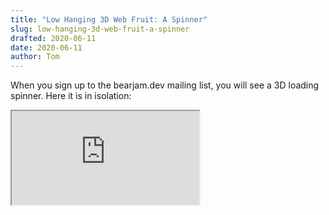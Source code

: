 ```yaml
---
title: "Low Hanging 3D Web Fruit: A Spinner"
slug: low-hanging-3d-web-fruit-a-spinner
drafted: 2020-06-11
date: 2020-06-11
author: Tom
---
```


<!-- import PerfChart from "./perf-chart.js"

<PerfChart /> -->

When you sign up to the bearjam.dev mailing list, you will see a 3D loading
spinner. Here it is in isolation:

<iframe src="https://codesandbox.io/embed/github/mysterybear/blog-post-demos/tree/master/packages/3d-spinner?module=/components/spinner-3d.tsx" />

We needed something to indicate the loading state during subscription, and I was
also keen to get my feet wet in the 3D web space, so... two birds one stone.

Looking at the
[react-three-fiber](https://github.com/react-spring/react-three-fiber) (R3F)
demos and how little code is needed to spin a box, it seems the ideal
entry-level 3D project (especially suiting our isometric cube logo!)

However, R3F is difficult to grok without having coded with Three.js. **I
strongly recommend starting Three.js code before porting to R3F** in order to
understand the underlying API.

Here are the resources that got me going with Three.js and R3F.

## Resources

### Three.js

- [Three.js Fundamentals](https://threejsfundamentals.org), especially:
  - [Basics](https://threejsfundamentals.org/threejs/lessons/threejs-fundamentals.html)
  - [Cameras](https://threejsfundamentals.org/threejs/lessons/threejs-cameras.html)
- Three.js [helpers](https://threejs.org/examples/?q=helpers) and
  [controls](https://threejs.org/examples/?q=controls)

### react-three-fiber

- [Bringing WebGL to React](https://www.youtube.com/watch?v=YyqBdN71nFs), a
  presentation by [Paul Henschel](https://twitter.com/0xca0a)
- The [R3F GitHub repository](https://github.com/react-spring/react-three-fiber)
  is full of documentation and examples.

The thing to understand about R3F is that it's a **react reconciler** (again,
see [Henschel's conference talk](https://www.youtube.com/watch?v=YyqBdN71nFs)).
This basically means that **it transforms JSX code to Three.js API calls**. The
available mappings can be seen in these
[type declarations](https://github.com/react-spring/react-three-fiber/blob/86b0f78d684ee9f25135f490b9159919cf486697/src/three-types.ts#L71-L298).

## Lazy Loading

If you run Lighthouse before and after including R3F in your code, you'll notice
a big performance hit (due to size of Three.js). This can be overcome with lazy
loading, which can be implemented in a
[variety of ways](https://web.dev/fast/#lazy-load-images-and-video).

In our case, it made sense to use a combination of
[dynamic imports](https://webpack.js.org/guides/code-splitting/#dynamic-imports)
and the
[Intersection Observer API](https://developer.mozilla.org/en-US/docs/Web/API/Intersection_Observer_API).

Fortunately there are very nice wrapper libaries such as
[loadable components](https://loadable-components.com/) and
[react-intersection-observer](https://github.com/thebuilder/react-intersection-observer).

Here is a CodeSandbox with lazy loading implemented
([Next.js ships its own dynamic import library](https://nextjs.org/docs/advanced-features/dynamic-import),
so we used that instead of loadable-components here; the API is practically the
same):

<iframe src="https://codesandbox.io/embed/github/mysterybear/blog-post-demos/tree/master/packages/3d-spinner-lazy?module=/pages/index.tsx" />
